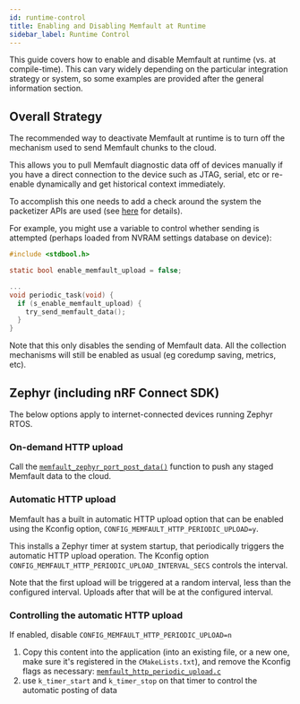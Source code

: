```yaml
---
id: runtime-control
title: Enabling and Disabling Memfault at Runtime
sidebar_label: Runtime Control
---
```



This guide covers how to enable and disable Memfault at runtime (vs. at
compile-time). This can vary widely depending on the particular integration
strategy or system, so some examples are provided after the general information
section.

## Overall Strategy

The recommended way to deactivate Memfault at runtime is to turn off the
mechanism used to send Memfault chunks to the cloud.

This allows you to pull Memfault diagnostic data off of devices manually if you
have a direct connection to the device such as JTAG, serial, etc or re-enable
dynamically and get historical context immediately.

To accomplish this one needs to add a check around the system the packetizer
APIs are used (see [here](/docs/mcu/data-from-firmware-to-the-cloud) for
details).

For example, you might use a variable to control whether sending is attempted
(perhaps loaded from NVRAM settings database on device):

```c
#include <stdbool.h>

static bool enable_memfault_upload = false;

...
void periodic_task(void) {
  if (s_enable_memfault_upload) {
    try_send_memfault_data();
  }
}
```

Note that this only disables the sending of Memfault data. All the collection
mechanisms will still be enabled as usual (eg coredump saving, metrics, etc).

## Zephyr (including nRF Connect SDK)

The below options apply to internet-connected devices running Zephyr RTOS.

### On-demand HTTP upload

Call the
[`memfault_zephyr_port_post_data()`](https://github.com/memfault/memfault-firmware-sdk/blob/60712aa05b2943f2d0085aadd79932037ed22ac2/ports/zephyr/include/memfault/ports/zephyr/http.h#L26-L31)
function to push any staged Memfault data to the cloud.

### Automatic HTTP upload

Memfault has a built in automatic HTTP upload option that can be enabled using
the Kconfig option, `CONFIG_MEMFAULT_HTTP_PERIODIC_UPLOAD=y`.

This installs a Zephyr timer at system startup, that periodically triggers the
automatic HTTP upload operation. The Kconfig option
`CONFIG_MEMFAULT_HTTP_PERIODIC_UPLOAD_INTERVAL_SECS` controls the interval.

Note that the first upload will be triggered at a random interval, less than the
configured interval. Uploads after that will be at the configured interval.

### Controlling the automatic HTTP upload

If enabled, disable `CONFIG_MEMFAULT_HTTP_PERIODIC_UPLOAD=n`

1. Copy this content into the application (into an existing file, or a new one,
   make sure it's registered in the `CMakeLists.txt`), and remove the Kconfig
   flags as necessary:
   [`memfault_http_periodic_upload.c`](https://github.com/memfault/memfault-firmware-sdk/blob/60712aa05b2943f2d0085aadd79932037ed22ac2/ports/zephyr/common/memfault_http_periodic_upload.c)
2. use `k_timer_start` and `k_timer_stop` on that timer to control the automatic
   posting of data
